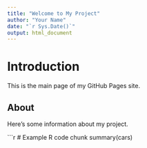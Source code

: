```yaml
---
title: "Welcome to My Project"
author: "Your Name"
date: "`r Sys.Date()`"
output: html_document
---
```


# Introduction

This is the main page of my GitHub Pages site.

## About

Here’s some information about my project.

```r
# Example R code chunk
summary(cars)

